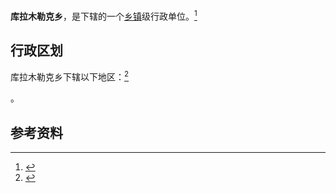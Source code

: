 {{中国乡级行政区|65/28/25/209/000}}

'''库拉木勒克乡'''，是{{PRC admin/fullname|65/28/25/209/000|3}}下辖的一个[[乡镇|乡镇]]级行政单位。<ref>{{PRC admin/ref sgc|{{PRC admin/parent|65/28/25/209/000}}}}</ref>

== 行政区划 ==

库拉木勒克乡下辖以下地区：<ref>{{PRC admin/ref sgc|65/28/25/209/000}}</ref>

{{PRC admin/children|65/28/25/209/000}}。

== 参考资料 ==

{{reflist}}

{{PRC admin/navcat|65/28/25/209/000}}
{{新疆行政区划小作品}}